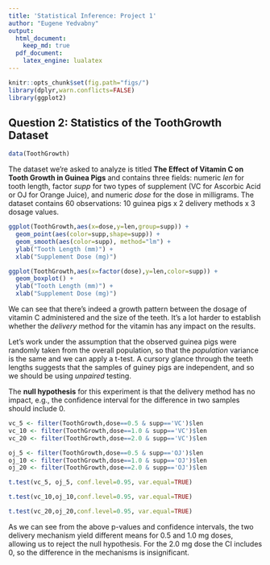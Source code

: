 ```yaml
---
title: 'Statistical Inference: Project 1'
author: "Eugene Yedvabny"
output:
  html_document:
    keep_md: true
  pdf_document:
    latex_engine: lualatex
---
```


```r
knitr::opts_chunk$set(fig.path="figs/")
library(dplyr,warn.conflicts=FALSE)
library(ggplot2)
```

## Question 2: Statistics of the ToothGrowth Dataset

```r
data(ToothGrowth)
```

The dataset we're asked to analyze is titled __The Effect of Vitamin C on Tooth Growth in Guinea Pigs__ and contains three fields: numeric _len_ for tooth length, factor _supp_ for two types of supplement (VC for Ascorbic Acid or OJ for Orange Juice), and numeric _dose_ for the dose in milligrams. The dataset contains 60 observations: 10 guinea pigs x 2 delivery methods x 3 dosage values.

```r
ggplot(ToothGrowth,aes(x=dose,y=len,group=supp)) + 
  geom_point(aes(color=supp,shape=supp)) +
  geom_smooth(aes(color=supp), method="lm") +
  ylab("Tooth Length (mm)") + 
  xlab("Supplement Dose (mg)")

ggplot(ToothGrowth,aes(x=factor(dose),y=len,color=supp)) +
  geom_boxplot() +
  ylab("Tooth Length (mm)") + 
  xlab("Supplement Dose (mg)")
```

We can see that there's indeed a growth pattern between the dosage of vitamin C administered and the size of the teeth. It's a lot harder to establish whether the _delivery_ method for the vitamin has any impact on the results.

Let's work under the assumption that the observed guinea pigs were randomly taken from the overall population, so that the _population_ variance is the same and we can apply a t-test. A cursory glance through the teeth lengths suggests that the samples of guiney pigs are independent, and so we should be using _unpaired_ testing.

The __null hypothesis__ for this experiment is that the delivery method has no impact, e.g., the confidence interval for the difference in two samples should include 0.

```r
vc_5 <- filter(ToothGrowth,dose==0.5 & supp=='VC')$len
vc_10 <- filter(ToothGrowth,dose==1.0 & supp=='VC')$len
vc_20 <- filter(ToothGrowth,dose==2.0 & supp=='VC')$len

oj_5 <- filter(ToothGrowth,dose==0.5 & supp=='OJ')$len
oj_10 <- filter(ToothGrowth,dose==1.0 & supp=='OJ')$len
oj_20 <- filter(ToothGrowth,dose==2.0 & supp=='OJ')$len

t.test(vc_5, oj_5, conf.level=0.95, var.equal=TRUE)

t.test(vc_10,oj_10,conf.level=0.95, var.equal=TRUE)

t.test(vc_20,oj_20,conf.level=0.95, var.equal=TRUE)
```

As we can see from the above p-values and confidence intervals, the two delivery mechanism yield different means for 0.5 and 1.0 mg doses, allowing us to reject the null hypothesis. For the 2.0 mg dose the CI includes 0, so the difference in the mechanisms is insignificant.
